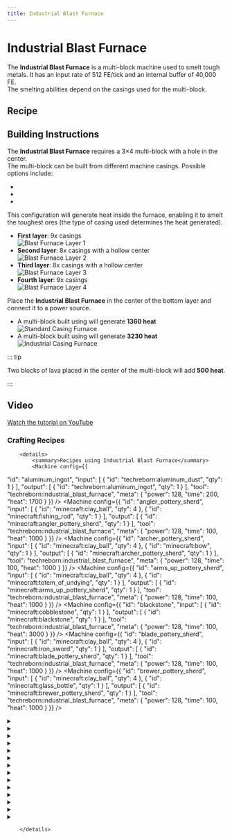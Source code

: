```yaml
---
title: Industrial Blast Furnace
---
```


<ItemImage file="industrial_blast_furnace" alt="Industrial Blast Furnace" size="200" />

# Industrial Blast Furnace

The **Industrial Blast Furnace** is a multi-block machine used to smelt tough metals. It has an input rate of 512 FE/tick and an internal buffer of 40,000 FE.  
The smelting abilities depend on the casings used for the multi-block.

## Recipe

<CraftingTable recipe="input techreborn:advanced_circuit techreborn:cupronickel_heating_coil techreborn:advanced_circuit input techreborn:cupronickel_heating_coil techreborn:advanced_machine_block techreborn:cupronickel_heating_coil input techreborn:electric_furnace techreborn:cupronickel_heating_coil techreborn:electric_furnace output techreborn:industrial_blast_furnace"/>

## Building Instructions

The **Industrial Blast Furnace** requires a 3×4 multi-block with a hole in the center.  
The multi-block can be built from different machine casings. Possible options include:

- <McItem slug="techreborn:standard_machine_casing" />
- <McItem slug="techreborn:advanced_machine_casing" />
- <McItem slug="techreborn:industrial_machine_casing" />

This configuration will generate heat inside the furnace, enabling it to smelt the toughest ores (the type of casing used determines the heat generated).

- **First layer**: 9x casings  
  <img src="/img/blocks/blast_furnace_layer1.png" alt="Blast Furnace Layer 1"/>
- **Second layer**: 8x casings with a hollow center  
  <img src="/img/blocks/blast_furnace_layer2.png" alt="Blast Furnace Layer 2"/>
- **Third layer**: 8x casings with a hollow center  
  <img src="/img/blocks/blast_furnace_layer3.png" alt="Blast Furnace Layer 3"/>
- **Fourth layer**: 9x casings  
  <img src="/img/blocks/blast_furnace_layer4.png" alt="Blast Furnace Layer 4"/>

Place the **Industrial Blast Furnace** in the center of the bottom layer and connect it to a power source.

- A multi-block built using <McItem slug="techreborn:standard_machine_casing" /> will generate **1360 heat**  
  <img src="/img/blocks/blast_furnace1.png" alt="Standard Casing Furnace"/>
- A multi-block built using <McItem slug="techreborn:industrial_machine_casing" /> will generate **3230 heat**  
  <img src="/img/blocks/blast_furnace2.png" alt="Industrial Casing Furnace"/>

::: tip

Two blocks of lava placed in the center of the multi-block will add **500 heat**.

:::

## Video

[Watch the tutorial on YouTube](https://www.youtube.com/watch?v=DEULTz1JWCI)
### Crafting Recipes
		<details>
			<summary>Recipes using Industrial Blast Furnace</summary>
			<Machine config={{
  "id": "aluminum_ingot",
  "input": [
    {
      "id": "techreborn:aluminum_dust",
      "qty": 1
    }
  ],
  "output": [
    {
      "id": "techreborn:aluminum_ingot",
      "qty": 1
    }
  ],
  "tool": "techreborn:industrial_blast_furnace",
  "meta": {
    "power": 128,
    "time": 200,
    "heat": 1700
  }
}} />
<Machine config={{
  "id": "angler_pottery_sherd",
  "input": [
    {
      "id": "minecraft:clay_ball",
      "qty": 4
    },
    {
      "id": "minecraft:fishing_rod",
      "qty": 1
    }
  ],
  "output": [
    {
      "id": "minecraft:angler_pottery_sherd",
      "qty": 1
    }
  ],
  "tool": "techreborn:industrial_blast_furnace",
  "meta": {
    "power": 128,
    "time": 100,
    "heat": 1000
  }
}} />
<Machine config={{
  "id": "archer_pottery_sherd",
  "input": [
    {
      "id": "minecraft:clay_ball",
      "qty": 4
    },
    {
      "id": "minecraft:bow",
      "qty": 1
    }
  ],
  "output": [
    {
      "id": "minecraft:archer_pottery_sherd",
      "qty": 1
    }
  ],
  "tool": "techreborn:industrial_blast_furnace",
  "meta": {
    "power": 128,
    "time": 100,
    "heat": 1000
  }
}} />
<Machine config={{
  "id": "arms_up_pottery_sherd",
  "input": [
    {
      "id": "minecraft:clay_ball",
      "qty": 4
    },
    {
      "id": "minecraft:totem_of_undying",
      "qty": 1
    }
  ],
  "output": [
    {
      "id": "minecraft:arms_up_pottery_sherd",
      "qty": 1
    }
  ],
  "tool": "techreborn:industrial_blast_furnace",
  "meta": {
    "power": 128,
    "time": 100,
    "heat": 1000
  }
}} />
<Machine config={{
  "id": "blackstone",
  "input": [
    {
      "id": "minecraft:cobblestone",
      "qty": 1
    }
  ],
  "output": [
    {
      "id": "minecraft:blackstone",
      "qty": 1
    }
  ],
  "tool": "techreborn:industrial_blast_furnace",
  "meta": {
    "power": 128,
    "time": 100,
    "heat": 3000
  }
}} />
<Machine config={{
  "id": "blade_pottery_sherd",
  "input": [
    {
      "id": "minecraft:clay_ball",
      "qty": 4
    },
    {
      "id": "minecraft:iron_sword",
      "qty": 1
    }
  ],
  "output": [
    {
      "id": "minecraft:blade_pottery_sherd",
      "qty": 1
    }
  ],
  "tool": "techreborn:industrial_blast_furnace",
  "meta": {
    "power": 128,
    "time": 100,
    "heat": 1000
  }
}} />
<Machine config={{
  "id": "brewer_pottery_sherd",
  "input": [
    {
      "id": "minecraft:clay_ball",
      "qty": 4
    },
    {
      "id": "minecraft:glass_bottle",
      "qty": 1
    }
  ],
  "output": [
    {
      "id": "minecraft:brewer_pottery_sherd",
      "qty": 1
    }
  ],
  "tool": "techreborn:industrial_blast_furnace",
  "meta": {
    "power": 128,
    "time": 100,
    "heat": 1000
  }
}} />
<details>
				<summary><McItem slug="techreborn:bronze_ingot" /></summary>
				<Machine config={{
  "id": "bronze_ingot_from_axe",
  "input": [
    {
      "id": "techreborn:bronze_axe",
      "qty": 1
    },
    {
      "id": "minecraft:sand",
      "qty": 1
    }
  ],
  "output": [
    {
      "id": "techreborn:bronze_ingot",
      "qty": 1
    },
    {
      "id": "techreborn:dark_ashes_dust",
      "qty": 1
    }
  ],
  "tool": "techreborn:industrial_blast_furnace",
  "meta": {
    "power": 128,
    "time": 140,
    "heat": 1000
  }
}} />
<Machine config={{
  "id": "bronze_ingot_from_boots",
  "input": [
    {
      "id": "techreborn:bronze_boots",
      "qty": 1
    },
    {
      "id": "minecraft:sand",
      "qty": 1
    }
  ],
  "output": [
    {
      "id": "techreborn:bronze_ingot",
      "qty": 2
    },
    {
      "id": "techreborn:dark_ashes_dust",
      "qty": 1
    }
  ],
  "tool": "techreborn:industrial_blast_furnace",
  "meta": {
    "power": 128,
    "time": 140,
    "heat": 1000
  }
}} />
<Machine config={{
  "id": "bronze_ingot_from_chestplate",
  "input": [
    {
      "id": "techreborn:bronze_chestplate",
      "qty": 1
    },
    {
      "id": "minecraft:sand",
      "qty": 1
    }
  ],
  "output": [
    {
      "id": "techreborn:bronze_ingot",
      "qty": 5
    },
    {
      "id": "techreborn:dark_ashes_dust",
      "qty": 1
    }
  ],
  "tool": "techreborn:industrial_blast_furnace",
  "meta": {
    "power": 128,
    "time": 140,
    "heat": 1000
  }
}} />
<Machine config={{
  "id": "bronze_ingot_from_helmet",
  "input": [
    {
      "id": "techreborn:bronze_helmet",
      "qty": 1
    },
    {
      "id": "minecraft:sand",
      "qty": 1
    }
  ],
  "output": [
    {
      "id": "techreborn:bronze_ingot",
      "qty": 3
    },
    {
      "id": "techreborn:dark_ashes_dust",
      "qty": 1
    }
  ],
  "tool": "techreborn:industrial_blast_furnace",
  "meta": {
    "power": 128,
    "time": 140,
    "heat": 1000
  }
}} />
<Machine config={{
  "id": "bronze_ingot_from_leggings",
  "input": [
    {
      "id": "techreborn:bronze_leggings",
      "qty": 1
    },
    {
      "id": "minecraft:sand",
      "qty": 1
    }
  ],
  "output": [
    {
      "id": "techreborn:bronze_ingot",
      "qty": 4
    },
    {
      "id": "techreborn:dark_ashes_dust",
      "qty": 1
    }
  ],
  "tool": "techreborn:industrial_blast_furnace",
  "meta": {
    "power": 128,
    "time": 140,
    "heat": 1000
  }
}} />
<Machine config={{
  "id": "bronze_ingot_from_pickaxe",
  "input": [
    {
      "id": "techreborn:bronze_pickaxe",
      "qty": 1
    },
    {
      "id": "minecraft:sand",
      "qty": 1
    }
  ],
  "output": [
    {
      "id": "techreborn:bronze_ingot",
      "qty": 1
    },
    {
      "id": "techreborn:dark_ashes_dust",
      "qty": 1
    }
  ],
  "tool": "techreborn:industrial_blast_furnace",
  "meta": {
    "power": 128,
    "time": 140,
    "heat": 1000
  }
}} />
				</details>
<details>
				<summary><McItem slug="techreborn:bronze_nugget" /></summary>
				<Machine config={{
  "id": "bronze_nugget_from_hoe",
  "input": [
    {
      "id": "techreborn:bronze_hoe",
      "qty": 1
    },
    {
      "id": "minecraft:sand",
      "qty": 1
    }
  ],
  "output": [
    {
      "id": "techreborn:bronze_nugget",
      "qty": 5
    },
    {
      "id": "techreborn:dark_ashes_dust",
      "qty": 1
    }
  ],
  "tool": "techreborn:industrial_blast_furnace",
  "meta": {
    "power": 128,
    "time": 140,
    "heat": 1000
  }
}} />
<Machine config={{
  "id": "bronze_nugget_from_shovel",
  "input": [
    {
      "id": "techreborn:bronze_spade",
      "qty": 1
    },
    {
      "id": "minecraft:sand",
      "qty": 1
    }
  ],
  "output": [
    {
      "id": "techreborn:bronze_nugget",
      "qty": 3
    },
    {
      "id": "techreborn:dark_ashes_dust",
      "qty": 1
    }
  ],
  "tool": "techreborn:industrial_blast_furnace",
  "meta": {
    "power": 128,
    "time": 140,
    "heat": 1000
  }
}} />
<Machine config={{
  "id": "bronze_nugget_from_sword",
  "input": [
    {
      "id": "techreborn:bronze_sword",
      "qty": 1
    },
    {
      "id": "minecraft:sand",
      "qty": 1
    }
  ],
  "output": [
    {
      "id": "techreborn:bronze_nugget",
      "qty": 5
    },
    {
      "id": "techreborn:dark_ashes_dust",
      "qty": 1
    }
  ],
  "tool": "techreborn:industrial_blast_furnace",
  "meta": {
    "power": 128,
    "time": 140,
    "heat": 1000
  }
}} />
				</details>
<Machine config={{
  "id": "burn_pottery_sherd",
  "input": [
    {
      "id": "minecraft:clay_ball",
      "qty": 4
    },
    {
      "id": "minecraft:campfire",
      "qty": 1
    }
  ],
  "output": [
    {
      "id": "minecraft:burn_pottery_sherd",
      "qty": 1
    }
  ],
  "tool": "techreborn:industrial_blast_furnace",
  "meta": {
    "power": 128,
    "time": 100,
    "heat": 1000
  }
}} />
<details>
				<summary><McItem slug="techreborn:chrome_ingot" /></summary>
				<Machine config={{
  "id": "chrome_ingot",
  "input": [
    {
      "id": "techreborn:chrome_dust",
      "qty": 1
    }
  ],
  "output": [
    {
      "id": "techreborn:chrome_ingot",
      "qty": 1
    }
  ],
  "tool": "techreborn:industrial_blast_furnace",
  "meta": {
    "power": 128,
    "time": 800,
    "heat": 1700
  }
}} />
<Machine config={{
  "id": "chrome_ingot_from_small_dust",
  "input": [
    {
      "id": "techreborn:chrome_small_dust",
      "qty": 4
    }
  ],
  "output": [
    {
      "id": "techreborn:chrome_ingot",
      "qty": 1
    }
  ],
  "tool": "techreborn:industrial_blast_furnace",
  "meta": {
    "power": 128,
    "time": 800,
    "heat": 1700
  }
}} />
				</details>
<Machine config={{
  "id": "danger_pottery_sherd",
  "input": [
    {
      "id": "minecraft:clay_ball",
      "qty": 4
    },
    {
      "id": "minecraft:gunpowder",
      "qty": 1
    }
  ],
  "output": [
    {
      "id": "minecraft:danger_pottery_sherd",
      "qty": 1
    }
  ],
  "tool": "techreborn:industrial_blast_furnace",
  "meta": {
    "power": 128,
    "time": 100,
    "heat": 1000
  }
}} />
<Machine config={{
  "id": "explorer_pottery_sherd",
  "input": [
    {
      "id": "minecraft:clay_ball",
      "qty": 4
    },
    {
      "id": "minecraft:map",
      "qty": 1
    }
  ],
  "output": [
    {
      "id": "minecraft:explorer_pottery_sherd",
      "qty": 1
    }
  ],
  "tool": "techreborn:industrial_blast_furnace",
  "meta": {
    "power": 128,
    "time": 100,
    "heat": 1000
  }
}} />
<Machine config={{
  "id": "friend_pottery_sherd",
  "input": [
    {
      "id": "minecraft:clay_ball",
      "qty": 4
    },
    {
      "id": "minecraft:emerald",
      "qty": 1
    }
  ],
  "output": [
    {
      "id": "minecraft:friend_pottery_sherd",
      "qty": 1
    }
  ],
  "tool": "techreborn:industrial_blast_furnace",
  "meta": {
    "power": 128,
    "time": 100,
    "heat": 1000
  }
}} />
<details>
				<summary><McItem slug="minecraft:gold_ingot" /></summary>
				<Machine config={{
  "id": "gold_ingot_from_axe",
  "input": [
    {
      "id": "minecraft:golden_axe",
      "qty": 1
    },
    {
      "id": "minecraft:sand",
      "qty": 1
    }
  ],
  "output": [
    {
      "id": "minecraft:gold_ingot",
      "qty": 1
    },
    {
      "id": "techreborn:dark_ashes_dust",
      "qty": 1
    }
  ],
  "tool": "techreborn:industrial_blast_furnace",
  "meta": {
    "power": 128,
    "time": 140,
    "heat": 1000
  }
}} />
<Machine config={{
  "id": "gold_ingot_from_boots",
  "input": [
    {
      "id": "minecraft:golden_boots",
      "qty": 1
    },
    {
      "id": "minecraft:sand",
      "qty": 1
    }
  ],
  "output": [
    {
      "id": "minecraft:gold_ingot",
      "qty": 2
    },
    {
      "id": "techreborn:dark_ashes_dust",
      "qty": 1
    }
  ],
  "tool": "techreborn:industrial_blast_furnace",
  "meta": {
    "power": 128,
    "time": 140,
    "heat": 1000
  }
}} />
<Machine config={{
  "id": "gold_ingot_from_chestplate",
  "input": [
    {
      "id": "minecraft:golden_chestplate",
      "qty": 1
    },
    {
      "id": "minecraft:sand",
      "qty": 1
    }
  ],
  "output": [
    {
      "id": "minecraft:gold_ingot",
      "qty": 5
    },
    {
      "id": "techreborn:dark_ashes_dust",
      "qty": 1
    }
  ],
  "tool": "techreborn:industrial_blast_furnace",
  "meta": {
    "power": 128,
    "time": 140,
    "heat": 1000
  }
}} />
<Machine config={{
  "id": "gold_ingot_from_helmet",
  "input": [
    {
      "id": "minecraft:golden_helmet",
      "qty": 1
    },
    {
      "id": "minecraft:sand",
      "qty": 1
    }
  ],
  "output": [
    {
      "id": "minecraft:gold_ingot",
      "qty": 3
    },
    {
      "id": "techreborn:dark_ashes_dust",
      "qty": 1
    }
  ],
  "tool": "techreborn:industrial_blast_furnace",
  "meta": {
    "power": 128,
    "time": 140,
    "heat": 1000
  }
}} />
<Machine config={{
  "id": "gold_ingot_from_horse_armor",
  "input": [
    {
      "id": "minecraft:golden_horse_armor",
      "qty": 1
    },
    {
      "id": "minecraft:sand",
      "qty": 1
    }
  ],
  "output": [
    {
      "id": "minecraft:gold_ingot",
      "qty": 4
    },
    {
      "id": "techreborn:dark_ashes_dust",
      "qty": 1
    }
  ],
  "tool": "techreborn:industrial_blast_furnace",
  "meta": {
    "power": 128,
    "time": 140,
    "heat": 1000
  }
}} />
<Machine config={{
  "id": "gold_ingot_from_leggings",
  "input": [
    {
      "id": "minecraft:golden_leggings",
      "qty": 1
    },
    {
      "id": "minecraft:sand",
      "qty": 1
    }
  ],
  "output": [
    {
      "id": "minecraft:gold_ingot",
      "qty": 4
    },
    {
      "id": "techreborn:dark_ashes_dust",
      "qty": 1
    }
  ],
  "tool": "techreborn:industrial_blast_furnace",
  "meta": {
    "power": 128,
    "time": 140,
    "heat": 1000
  }
}} />
<Machine config={{
  "id": "gold_ingot_from_pickaxe",
  "input": [
    {
      "id": "minecraft:golden_pickaxe",
      "qty": 1
    },
    {
      "id": "minecraft:sand",
      "qty": 1
    }
  ],
  "output": [
    {
      "id": "minecraft:gold_ingot",
      "qty": 1
    },
    {
      "id": "techreborn:dark_ashes_dust",
      "qty": 1
    }
  ],
  "tool": "techreborn:industrial_blast_furnace",
  "meta": {
    "power": 128,
    "time": 140,
    "heat": 1000
  }
}} />
				</details>
<details>
				<summary><McItem slug="minecraft:gold_nugget" /></summary>
				<Machine config={{
  "id": "gold_nugget_from_hoe",
  "input": [
    {
      "id": "minecraft:golden_hoe",
      "qty": 1
    },
    {
      "id": "minecraft:sand",
      "qty": 1
    }
  ],
  "output": [
    {
      "id": "minecraft:gold_nugget",
      "qty": 5
    },
    {
      "id": "techreborn:dark_ashes_dust",
      "qty": 1
    }
  ],
  "tool": "techreborn:industrial_blast_furnace",
  "meta": {
    "power": 128,
    "time": 140,
    "heat": 1000
  }
}} />
<Machine config={{
  "id": "gold_nugget_from_shovel",
  "input": [
    {
      "id": "minecraft:golden_shovel",
      "qty": 1
    },
    {
      "id": "minecraft:sand",
      "qty": 1
    }
  ],
  "output": [
    {
      "id": "minecraft:gold_nugget",
      "qty": 3
    },
    {
      "id": "techreborn:dark_ashes_dust",
      "qty": 1
    }
  ],
  "tool": "techreborn:industrial_blast_furnace",
  "meta": {
    "power": 128,
    "time": 140,
    "heat": 1000
  }
}} />
<Machine config={{
  "id": "gold_nugget_from_sword",
  "input": [
    {
      "id": "minecraft:golden_sword",
      "qty": 1
    },
    {
      "id": "minecraft:sand",
      "qty": 1
    }
  ],
  "output": [
    {
      "id": "minecraft:gold_nugget",
      "qty": 5
    },
    {
      "id": "techreborn:dark_ashes_dust",
      "qty": 1
    }
  ],
  "tool": "techreborn:industrial_blast_furnace",
  "meta": {
    "power": 128,
    "time": 140,
    "heat": 1000
  }
}} />
				</details>
<Machine config={{
  "id": "heart_pottery_sherd",
  "input": [
    {
      "id": "minecraft:clay_ball",
      "qty": 4
    },
    {
      "id": "minecraft:heart_of_the_sea",
      "qty": 1
    }
  ],
  "output": [
    {
      "id": "minecraft:heart_pottery_sherd",
      "qty": 1
    }
  ],
  "tool": "techreborn:industrial_blast_furnace",
  "meta": {
    "power": 128,
    "time": 100,
    "heat": 1000
  }
}} />
<Machine config={{
  "id": "hot_tungstensteel_ingot",
  "input": [
    {
      "id": "techreborn:steel_ingot",
      "qty": 1
    },
    {
      "id": "techreborn:tungsten_ingot",
      "qty": 1
    }
  ],
  "output": [
    {
      "id": "techreborn:hot_tungstensteel_ingot",
      "qty": 1
    },
    {
      "id": "techreborn:dark_ashes_dust",
      "qty": 4
    }
  ],
  "tool": "techreborn:industrial_blast_furnace",
  "meta": {
    "power": 128,
    "time": 2000,
    "heat": 3000
  }
}} />
<Machine config={{
  "id": "howl_pottery_sherd",
  "input": [
    {
      "id": "minecraft:clay_ball",
      "qty": 4
    },
    {
      "id": "minecraft:bone",
      "qty": 1
    }
  ],
  "output": [
    {
      "id": "minecraft:howl_pottery_sherd",
      "qty": 1
    }
  ],
  "tool": "techreborn:industrial_blast_furnace",
  "meta": {
    "power": 128,
    "time": 100,
    "heat": 1000
  }
}} />
<Machine config={{
  "id": "iridium_ingot",
  "input": [
    {
      "id": "techreborn:raw_iridium",
      "qty": 1
    }
  ],
  "output": [
    {
      "id": "techreborn:iridium_ingot",
      "qty": 1
    }
  ],
  "tool": "techreborn:industrial_blast_furnace",
  "meta": {
    "power": 128,
    "time": 800,
    "heat": 2000
  }
}} />
<details>
				<summary><McItem slug="minecraft:iron_ingot" /></summary>
				<Machine config={{
  "id": "iron_ingot_from_axe",
  "input": [
    {
      "id": "minecraft:iron_axe",
      "qty": 1
    },
    {
      "id": "minecraft:sand",
      "qty": 1
    }
  ],
  "output": [
    {
      "id": "minecraft:iron_ingot",
      "qty": 1
    },
    {
      "id": "techreborn:dark_ashes_dust",
      "qty": 1
    }
  ],
  "tool": "techreborn:industrial_blast_furnace",
  "meta": {
    "power": 128,
    "time": 140,
    "heat": 1000
  }
}} />
<Machine config={{
  "id": "iron_ingot_from_boots",
  "input": [
    {
      "id": "minecraft:iron_boots",
      "qty": 1
    },
    {
      "id": "minecraft:sand",
      "qty": 1
    }
  ],
  "output": [
    {
      "id": "minecraft:iron_ingot",
      "qty": 2
    },
    {
      "id": "techreborn:dark_ashes_dust",
      "qty": 1
    }
  ],
  "tool": "techreborn:industrial_blast_furnace",
  "meta": {
    "power": 128,
    "time": 140,
    "heat": 1000
  }
}} />
<Machine config={{
  "id": "iron_ingot_from_chestplate",
  "input": [
    {
      "id": "minecraft:iron_chestplate",
      "qty": 1
    },
    {
      "id": "minecraft:sand",
      "qty": 1
    }
  ],
  "output": [
    {
      "id": "minecraft:iron_ingot",
      "qty": 5
    },
    {
      "id": "techreborn:dark_ashes_dust",
      "qty": 1
    }
  ],
  "tool": "techreborn:industrial_blast_furnace",
  "meta": {
    "power": 128,
    "time": 140,
    "heat": 1000
  }
}} />
<Machine config={{
  "id": "iron_ingot_from_from_bars",
  "input": [
    {
      "id": "minecraft:iron_bars",
      "qty": 5
    }
  ],
  "output": [
    {
      "id": "minecraft:iron_ingot",
      "qty": 1
    }
  ],
  "tool": "techreborn:industrial_blast_furnace",
  "meta": {
    "power": 128,
    "time": 200,
    "heat": 1000
  }
}} />
<Machine config={{
  "id": "iron_ingot_from_from_rails",
  "input": [
    {
      "id": "minecraft:rail",
      "qty": 12
    },
    {
      "id": "minecraft:sand",
      "qty": 1
    }
  ],
  "output": [
    {
      "id": "minecraft:iron_ingot",
      "qty": 3
    },
    {
      "id": "techreborn:dark_ashes_dust",
      "qty": 1
    }
  ],
  "tool": "techreborn:industrial_blast_furnace",
  "meta": {
    "power": 128,
    "time": 140,
    "heat": 1000
  }
}} />
<Machine config={{
  "id": "iron_ingot_from_helmet",
  "input": [
    {
      "id": "minecraft:iron_helmet",
      "qty": 1
    },
    {
      "id": "minecraft:sand",
      "qty": 1
    }
  ],
  "output": [
    {
      "id": "minecraft:iron_ingot",
      "qty": 3
    },
    {
      "id": "techreborn:dark_ashes_dust",
      "qty": 1
    }
  ],
  "tool": "techreborn:industrial_blast_furnace",
  "meta": {
    "power": 128,
    "time": 140,
    "heat": 1000
  }
}} />
<Machine config={{
  "id": "iron_ingot_from_horse_armor",
  "input": [
    {
      "id": "minecraft:iron_horse_armor",
      "qty": 1
    },
    {
      "id": "minecraft:sand",
      "qty": 1
    }
  ],
  "output": [
    {
      "id": "minecraft:iron_ingot",
      "qty": 4
    },
    {
      "id": "techreborn:dark_ashes_dust",
      "qty": 1
    }
  ],
  "tool": "techreborn:industrial_blast_furnace",
  "meta": {
    "power": 128,
    "time": 140,
    "heat": 1000
  }
}} />
<Machine config={{
  "id": "iron_ingot_from_leggings",
  "input": [
    {
      "id": "minecraft:iron_leggings",
      "qty": 1
    },
    {
      "id": "minecraft:sand",
      "qty": 1
    }
  ],
  "output": [
    {
      "id": "minecraft:iron_ingot",
      "qty": 4
    },
    {
      "id": "techreborn:dark_ashes_dust",
      "qty": 1
    }
  ],
  "tool": "techreborn:industrial_blast_furnace",
  "meta": {
    "power": 128,
    "time": 140,
    "heat": 1000
  }
}} />
<Machine config={{
  "id": "iron_ingot_from_pickaxe",
  "input": [
    {
      "id": "minecraft:iron_pickaxe",
      "qty": 1
    },
    {
      "id": "minecraft:sand",
      "qty": 1
    }
  ],
  "output": [
    {
      "id": "minecraft:iron_ingot",
      "qty": 1
    },
    {
      "id": "techreborn:dark_ashes_dust",
      "qty": 1
    }
  ],
  "tool": "techreborn:industrial_blast_furnace",
  "meta": {
    "power": 128,
    "time": 140,
    "heat": 1000
  }
}} />
				</details>
<details>
				<summary><McItem slug="minecraft:iron_nugget" /></summary>
				<Machine config={{
  "id": "iron_nugget_from_hoe",
  "input": [
    {
      "id": "minecraft:iron_hoe",
      "qty": 1
    },
    {
      "id": "minecraft:sand",
      "qty": 1
    }
  ],
  "output": [
    {
      "id": "minecraft:iron_nugget",
      "qty": 5
    },
    {
      "id": "techreborn:dark_ashes_dust",
      "qty": 1
    }
  ],
  "tool": "techreborn:industrial_blast_furnace",
  "meta": {
    "power": 128,
    "time": 140,
    "heat": 1000
  }
}} />
<Machine config={{
  "id": "iron_nugget_from_shovel",
  "input": [
    {
      "id": "minecraft:iron_shovel",
      "qty": 1
    },
    {
      "id": "minecraft:sand",
      "qty": 1
    }
  ],
  "output": [
    {
      "id": "minecraft:iron_nugget",
      "qty": 3
    },
    {
      "id": "techreborn:dark_ashes_dust",
      "qty": 1
    }
  ],
  "tool": "techreborn:industrial_blast_furnace",
  "meta": {
    "power": 128,
    "time": 140,
    "heat": 1000
  }
}} />
<Machine config={{
  "id": "iron_nugget_from_sword",
  "input": [
    {
      "id": "minecraft:iron_sword",
      "qty": 1
    },
    {
      "id": "minecraft:sand",
      "qty": 1
    }
  ],
  "output": [
    {
      "id": "minecraft:iron_nugget",
      "qty": 5
    },
    {
      "id": "techreborn:dark_ashes_dust",
      "qty": 1
    }
  ],
  "tool": "techreborn:industrial_blast_furnace",
  "meta": {
    "power": 128,
    "time": 140,
    "heat": 1000
  }
}} />
				</details>
<details>
				<summary><McItem slug="techreborn:lead_ingot" /></summary>
				<Machine config={{
  "id": "lead_ingot",
  "input": [
    {
      "id": "techreborn:galena_dust",
      "qty": 2
    }
  ],
  "output": [
    {
      "id": "techreborn:lead_ingot",
      "qty": 1
    },
    {
      "id": "techreborn:silver_ingot",
      "qty": 1
    }
  ],
  "tool": "techreborn:industrial_blast_furnace",
  "meta": {
    "power": 128,
    "time": 20,
    "heat": 1500
  }
}} />
<Machine config={{
  "id": "lead_ingot_from_galena_small_dust",
  "input": [
    {
      "id": "techreborn:galena_small_dust",
      "qty": 8
    }
  ],
  "output": [
    {
      "id": "techreborn:lead_ingot",
      "qty": 1
    },
    {
      "id": "techreborn:silver_ingot",
      "qty": 1
    }
  ],
  "tool": "techreborn:industrial_blast_furnace",
  "meta": {
    "power": 128,
    "time": 20,
    "heat": 1500
  }
}} />
				</details>
<Machine config={{
  "id": "miner_pottery_sherd",
  "input": [
    {
      "id": "minecraft:clay_ball",
      "qty": 4
    },
    {
      "id": "minecraft:iron_pickaxe",
      "qty": 1
    }
  ],
  "output": [
    {
      "id": "minecraft:miner_pottery_sherd",
      "qty": 1
    }
  ],
  "tool": "techreborn:industrial_blast_furnace",
  "meta": {
    "power": 128,
    "time": 100,
    "heat": 1000
  }
}} />
<Machine config={{
  "id": "mourner_pottery_sherd",
  "input": [
    {
      "id": "minecraft:clay_ball",
      "qty": 4
    },
    {
      "id": "minecraft:recovery_compas",
      "qty": 1
    }
  ],
  "output": [
    {
      "id": "minecraft:mourner_pottery_sherd",
      "qty": 1
    }
  ],
  "tool": "techreborn:industrial_blast_furnace",
  "meta": {
    "power": 128,
    "time": 100,
    "heat": 1000
  }
}} />
<Machine config={{
  "id": "plenty_pottery_sherd",
  "input": [
    {
      "id": "minecraft:clay_ball",
      "qty": 4
    },
    {
      "id": "minecraft:chest",
      "qty": 1
    }
  ],
  "output": [
    {
      "id": "minecraft:plenty_pottery_sherd",
      "qty": 1
    }
  ],
  "tool": "techreborn:industrial_blast_furnace",
  "meta": {
    "power": 128,
    "time": 100,
    "heat": 1000
  }
}} />
<Machine config={{
  "id": "prize_pottery_sherd",
  "input": [
    {
      "id": "minecraft:clay_ball",
      "qty": 4
    },
    {
      "id": "minecraft:diamond",
      "qty": 1
    }
  ],
  "output": [
    {
      "id": "minecraft:prize_pottery_sherd",
      "qty": 1
    }
  ],
  "tool": "techreborn:industrial_blast_furnace",
  "meta": {
    "power": 128,
    "time": 100,
    "heat": 1000
  }
}} />
<details>
				<summary><McItem slug="techreborn:refined_iron_ingot" /></summary>
				<Machine config={{
  "id": "refined_iron_ingot",
  "input": [
    {
      "id": "minecraft:iron_ore",
      "qty": 1
    },
    {
      "id": "techreborn:calcium_carbonate_cell",
      "qty": 1
    }
  ],
  "output": [
    {
      "id": "techreborn:refined_iron_ingot",
      "qty": 3
    },
    {
      "id": "techreborn:cell",
      "qty": 1
    }
  ],
  "tool": "techreborn:industrial_blast_furnace",
  "meta": {
    "power": 128,
    "time": 100,
    "heat": 1000
  }
}} />
<Machine config={{
  "id": "refined_iron_ingot_from_pyrite_ore",
  "input": [
    {
      "id": "techreborn:pyrite_ore",
      "qty": 1
    },
    {
      "id": "techreborn:calcium_carbonate_cell",
      "qty": 1
    }
  ],
  "output": [
    {
      "id": "techreborn:refined_iron_ingot",
      "qty": 2
    },
    {
      "id": "techreborn:cell",
      "qty": 1
    }
  ],
  "tool": "techreborn:industrial_blast_furnace",
  "meta": {
    "power": 128,
    "time": 100,
    "heat": 1500
  }
}} />
				</details>
<Machine config={{
  "id": "sheaf_pottery_sherd",
  "input": [
    {
      "id": "minecraft:clay_ball",
      "qty": 4
    },
    {
      "id": "minecraft:wheat",
      "qty": 1
    }
  ],
  "output": [
    {
      "id": "minecraft:sheaf_pottery_sherd",
      "qty": 1
    }
  ],
  "tool": "techreborn:industrial_blast_furnace",
  "meta": {
    "power": 128,
    "time": 100,
    "heat": 1000
  }
}} />
<Machine config={{
  "id": "shelter_pottery_sherd",
  "input": [
    {
      "id": "minecraft:clay_ball",
      "qty": 4
    },
    {
      "id": "minecraft:iron_door",
      "qty": 1
    }
  ],
  "output": [
    {
      "id": "minecraft:shelter_pottery_sherd",
      "qty": 1
    }
  ],
  "tool": "techreborn:industrial_blast_furnace",
  "meta": {
    "power": 128,
    "time": 100,
    "heat": 1000
  }
}} />
<Machine config={{
  "id": "silicon_cell",
  "input": [
    {
      "id": "techreborn:quartz_dust",
      "qty": 2
    },
    {
      "id": "techreborn:carbon_cell",
      "qty": 4
    }
  ],
  "output": [
    {
      "id": "techreborn:silicon_cell",
      "qty": 2
    },
    {
      "id": "techreborn:compressed_air_cell",
      "qty": 2
    }
  ],
  "tool": "techreborn:industrial_blast_furnace",
  "meta": {
    "power": 128,
    "time": 1000,
    "heat": 1500
  }
}} />
<Machine config={{
  "id": "silicon_plate",
  "input": [
    {
      "id": "techreborn:silicon_cell",
      "qty": 2
    }
  ],
  "output": [
    {
      "id": "techreborn:silicon_plate",
      "qty": 1
    },
    {
      "id": "techreborn:cell",
      "qty": 2
    }
  ],
  "tool": "techreborn:industrial_blast_furnace",
  "meta": {
    "power": 128,
    "time": 1000,
    "heat": 1500
  }
}} />
<details>
				<summary><McItem slug="techreborn:silver_ingot" /></summary>
				<Machine config={{
  "id": "silver_ingot_from_boots",
  "input": [
    {
      "id": "techreborn:silver_boots",
      "qty": 1
    },
    {
      "id": "minecraft:sand",
      "qty": 1
    }
  ],
  "output": [
    {
      "id": "techreborn:silver_ingot",
      "qty": 2
    },
    {
      "id": "techreborn:dark_ashes_dust",
      "qty": 1
    }
  ],
  "tool": "techreborn:industrial_blast_furnace",
  "meta": {
    "power": 128,
    "time": 140,
    "heat": 1000
  }
}} />
<Machine config={{
  "id": "silver_ingot_from_chestplate",
  "input": [
    {
      "id": "techreborn:silver_chestplate",
      "qty": 1
    },
    {
      "id": "minecraft:sand",
      "qty": 1
    }
  ],
  "output": [
    {
      "id": "techreborn:silver_ingot",
      "qty": 5
    },
    {
      "id": "techreborn:dark_ashes_dust",
      "qty": 1
    }
  ],
  "tool": "techreborn:industrial_blast_furnace",
  "meta": {
    "power": 128,
    "time": 140,
    "heat": 1000
  }
}} />
<Machine config={{
  "id": "silver_ingot_from_helmet",
  "input": [
    {
      "id": "techreborn:silver_helmet",
      "qty": 1
    },
    {
      "id": "minecraft:sand",
      "qty": 1
    }
  ],
  "output": [
    {
      "id": "techreborn:silver_ingot",
      "qty": 3
    },
    {
      "id": "techreborn:dark_ashes_dust",
      "qty": 1
    }
  ],
  "tool": "techreborn:industrial_blast_furnace",
  "meta": {
    "power": 128,
    "time": 140,
    "heat": 1000
  }
}} />
<Machine config={{
  "id": "silver_ingot_from_leggings",
  "input": [
    {
      "id": "techreborn:silver_leggings",
      "qty": 1
    },
    {
      "id": "minecraft:sand",
      "qty": 1
    }
  ],
  "output": [
    {
      "id": "techreborn:silver_ingot",
      "qty": 4
    },
    {
      "id": "techreborn:dark_ashes_dust",
      "qty": 1
    }
  ],
  "tool": "techreborn:industrial_blast_furnace",
  "meta": {
    "power": 128,
    "time": 140,
    "heat": 1000
  }
}} />
				</details>
<Machine config={{
  "id": "skull_pottery_sherd",
  "input": [
    {
      "id": "minecraft:clay_ball",
      "qty": 4
    },
    {
      "id": "minecraft:skeleton_skull",
      "qty": 1
    }
  ],
  "output": [
    {
      "id": "minecraft:skull_pottery_sherd",
      "qty": 1
    }
  ],
  "tool": "techreborn:industrial_blast_furnace",
  "meta": {
    "power": 128,
    "time": 100,
    "heat": 1000
  }
}} />
<details>
				<summary><McItem slug="minecraft:snort_pottery_sherd" /></summary>
				<Machine config={{
  "id": "snort_pottery_sherd",
  "input": [
    {
      "id": "minecraft:clay_ball",
      "qty": 4
    },
    {
      "id": "minecraft:turtle_scute",
      "qty": 1
    }
  ],
  "output": [
    {
      "id": "minecraft:snort_pottery_sherd",
      "qty": 1
    }
  ],
  "tool": "techreborn:industrial_blast_furnace",
  "meta": {
    "power": 128,
    "time": 100,
    "heat": 1000
  }
}} />
<Machine config={{
  "id": "snort_pottery_sherd_2",
  "input": [
    {
      "id": "minecraft:clay_ball",
      "qty": 4
    },
    {
      "id": "minecraft:armadillo_scute",
      "qty": 1
    }
  ],
  "output": [
    {
      "id": "minecraft:snort_pottery_sherd",
      "qty": 1
    }
  ],
  "tool": "techreborn:industrial_blast_furnace",
  "meta": {
    "power": 128,
    "time": 100,
    "heat": 1000
  }
}} />
				</details>
<Machine config={{
  "id": "soul_sand",
  "input": [
    {
      "id": "minecraft:red_sand",
      "qty": 8
    },
    {
      "id": "techreborn:carbon_cell",
      "qty": 5
    }
  ],
  "output": [
    {
      "id": "minecraft:soul_sand",
      "qty": 8
    }
  ],
  "tool": "techreborn:industrial_blast_furnace",
  "meta": {
    "power": 128,
    "time": 1000,
    "heat": 1500
  }
}} />
<details>
				<summary><McItem slug="techreborn:steel_ingot" /></summary>
				<Machine config={{
  "id": "steel_ingot",
  "input": [
    {
      "id": "techreborn:steel_dust",
      "qty": 1
    }
  ],
  "output": [
    {
      "id": "techreborn:steel_ingot",
      "qty": 1
    }
  ],
  "tool": "techreborn:industrial_blast_furnace",
  "meta": {
    "power": 128,
    "time": 100,
    "heat": 1000
  }
}} />
<Machine config={{
  "id": "steel_ingot_from_boots",
  "input": [
    {
      "id": "techreborn:steel_boots",
      "qty": 1
    },
    {
      "id": "minecraft:sand",
      "qty": 1
    }
  ],
  "output": [
    {
      "id": "techreborn:steel_ingot",
      "qty": 2
    },
    {
      "id": "techreborn:dark_ashes_dust",
      "qty": 1
    }
  ],
  "tool": "techreborn:industrial_blast_furnace",
  "meta": {
    "power": 128,
    "time": 140,
    "heat": 1000
  }
}} />
<Machine config={{
  "id": "steel_ingot_from_chestplate",
  "input": [
    {
      "id": "techreborn:steel_chestplate",
      "qty": 1
    },
    {
      "id": "minecraft:sand",
      "qty": 1
    }
  ],
  "output": [
    {
      "id": "techreborn:steel_ingot",
      "qty": 5
    },
    {
      "id": "techreborn:dark_ashes_dust",
      "qty": 1
    }
  ],
  "tool": "techreborn:industrial_blast_furnace",
  "meta": {
    "power": 128,
    "time": 140,
    "heat": 1000
  }
}} />
<Machine config={{
  "id": "steel_ingot_from_helmet",
  "input": [
    {
      "id": "techreborn:steel_helmet",
      "qty": 1
    },
    {
      "id": "minecraft:sand",
      "qty": 1
    }
  ],
  "output": [
    {
      "id": "techreborn:steel_ingot",
      "qty": 3
    },
    {
      "id": "techreborn:dark_ashes_dust",
      "qty": 1
    }
  ],
  "tool": "techreborn:industrial_blast_furnace",
  "meta": {
    "power": 128,
    "time": 140,
    "heat": 1000
  }
}} />
<Machine config={{
  "id": "steel_ingot_from_leggings",
  "input": [
    {
      "id": "techreborn:steel_leggings",
      "qty": 1
    },
    {
      "id": "minecraft:sand",
      "qty": 1
    }
  ],
  "output": [
    {
      "id": "techreborn:steel_ingot",
      "qty": 4
    },
    {
      "id": "techreborn:dark_ashes_dust",
      "qty": 1
    }
  ],
  "tool": "techreborn:industrial_blast_furnace",
  "meta": {
    "power": 128,
    "time": 140,
    "heat": 1000
  }
}} />
<Machine config={{
  "id": "steel_ingot_from_refined_iron",
  "input": [
    {
      "id": "techreborn:refined_iron_ingot",
      "qty": 1
    },
    {
      "id": "techreborn:coal_dust",
      "qty": 4
    }
  ],
  "output": [
    {
      "id": "techreborn:steel_ingot",
      "qty": 1
    },
    {
      "id": "techreborn:dark_ashes_dust",
      "qty": 2
    }
  ],
  "tool": "techreborn:industrial_blast_furnace",
  "meta": {
    "power": 128,
    "time": 500,
    "heat": 1000
  }
}} />
<Machine config={{
  "id": "steel_ingot_from_refined_iron_and_carbon",
  "input": [
    {
      "id": "techreborn:refined_iron_ingot",
      "qty": 1
    },
    {
      "id": "techreborn:carbon_cell",
      "qty": 2
    }
  ],
  "output": [
    {
      "id": "techreborn:steel_ingot",
      "qty": 1
    },
    {
      "id": "techreborn:cell",
      "qty": 2
    }
  ],
  "tool": "techreborn:industrial_blast_furnace",
  "meta": {
    "power": 128,
    "time": 500,
    "heat": 1000
  }
}} />
<Machine config={{
  "id": "steel_ingot_from_small_dust",
  "input": [
    {
      "id": "techreborn:steel_small_dust",
      "qty": 4
    }
  ],
  "output": [
    {
      "id": "techreborn:steel_ingot",
      "qty": 1
    }
  ],
  "tool": "techreborn:industrial_blast_furnace",
  "meta": {
    "power": 128,
    "time": 100,
    "heat": 1000
  }
}} />
				</details>
<details>
				<summary><McItem slug="techreborn:titanium_ingot" /></summary>
				<Machine config={{
  "id": "titanium_ingot",
  "input": [
    {
      "id": "techreborn:titanium_dust",
      "qty": 1
    }
  ],
  "output": [
    {
      "id": "techreborn:titanium_ingot",
      "qty": 1
    }
  ],
  "tool": "techreborn:industrial_blast_furnace",
  "meta": {
    "power": 128,
    "time": 3600,
    "heat": 1500
  }
}} />
<Machine config={{
  "id": "titanium_ingot_from_small_dust",
  "input": [
    {
      "id": "techreborn:titanium_small_dust",
      "qty": 4
    }
  ],
  "output": [
    {
      "id": "techreborn:titanium_ingot",
      "qty": 1
    }
  ],
  "tool": "techreborn:industrial_blast_furnace",
  "meta": {
    "power": 128,
    "time": 3600,
    "heat": 1500
  }
}} />
				</details>
<details>
				<summary><McItem slug="techreborn:tungsten_ingot" /></summary>
				<Machine config={{
  "id": "tungsten_ingot",
  "input": [
    {
      "id": "techreborn:raw_tungsten",
      "qty": 1
    }
  ],
  "output": [
    {
      "id": "techreborn:tungsten_ingot",
      "qty": 1
    }
  ],
  "tool": "techreborn:industrial_blast_furnace",
  "meta": {
    "power": 128,
    "time": 2000,
    "heat": 2500
  }
}} />
<Machine config={{
  "id": "tungsten_ingot_from_small_dust",
  "input": [
    {
      "id": "techreborn:tungsten_small_dust",
      "qty": 4
    }
  ],
  "output": [
    {
      "id": "techreborn:tungsten_ingot",
      "qty": 1
    }
  ],
  "tool": "techreborn:industrial_blast_furnace",
  "meta": {
    "power": 128,
    "time": 2000,
    "heat": 2500
  }
}} />
				</details>

		</details>